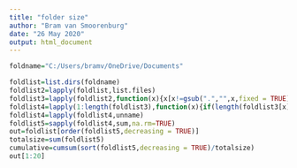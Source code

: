 ---
title: "folder size"
author: "Bram van Smoorenburg"
date: "26 May 2020"
output: html_document
---

```{r}
foldname="C:/Users/bramv/OneDrive/Documents"
```

```{r}
foldlist=list.dirs(foldname)
foldlist2=lapply(foldlist,list.files)
foldlist3=lapply(foldlist2,function(x){x[x!=gsub(".","",x,fixed = TRUE)]})
foldlist4=lapply(1:length(foldlist3),function(x){if(length(foldlist3[x])==0){return(0)}else{sapply(paste0(foldlist[[x]],"/",foldlist3[[x]]),file.size)}})
foldlist4=lapply(foldlist4,unname)
foldlist5=sapply(foldlist4,sum,na.rm=TRUE)
out=foldlist[order(foldlist5,decreasing = TRUE)]
totalsize=sum(foldlist5)
cumulative=cumsum(sort(foldlist5,decreasing = TRUE)/totalsize)
out[1:20]
```

